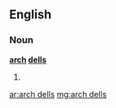 ==English==

===Noun===
'''[[arch]] [[dell]]s'''

# {{plural of|[[arch dell]]}}

[[ar:arch dells]]
[[mg:arch dells]]